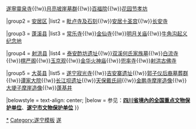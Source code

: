 {{Navbox
|name = 遂宁市境内的四川省文物保护单位
|title = [[四川省文物保护单位|遂宁市境内的四川省文物保护单位]]
|style = text-align: left;
|state = {{{state<includeonly>|collapsed</includeonly>}}}

|group1 = [[船山区]]
|list1 = [[天上宫]]{{!w}}[[遂寧靈泉寺]]{{!w}}[[月亮坡崖墓群]]{{!w}}[[百福院]]{{!w}}[[花园节孝坊]]

|group2 = [[安居区]]
|list2 = [[毗卢寺及石刻]]{{!w}}[[安居十圣宫]]{{!w}}[[长安寺]]

|group3 = [[蓬溪县]]
|list3 =  [[常乐寺]]{{!w}}[[金仙寺]]{{!w}}[[明月关庙]]{{!w}}[[牛角沟起义纪念地]]

|group4 = [[射洪县]]
|list4 = [[泰安酢坊遗址]]{{!w}}[[双溪何氏家族墓]]{{!w}}[[白流寺]]{{!w}}[[楞严阁]]{{!w}}[[玉京观]]{{!w}}[[金华火神庙]]{{!w}}[[兜率寺]]{{!w}}[[射洪古佛寺]]

|group5 = [[大英县]]
|list5 = [[遂宁寂光寺]]{{!w}}[[吉安寨遗址]]{{!w}}[[郭子仪后裔墓葬群]]{{!w}}[[谭家大院]]{{!w}}[[长江坝遗址]]{{!w}}[[天保戴氏祠]]{{!w}}[[金鹏寺摩崖造像]]{{!w}}[[大埂子摩崖造像]]{{!w}}[[蓬基井]]

|belowstyle = text-align: center;
|below = 参见：'''[[四川全国重点文物保护单位列表|四川省境內的全国重点文物保护单位]]'''、'''[[遂宁市文物保护单位]]'''
}}<noinclude>
[[Category:遂宁文物保护单位|*]]
[[Category:遂宁模板]]
[[Category:四川省文物保护单位模板|遂]]
</noinclude>